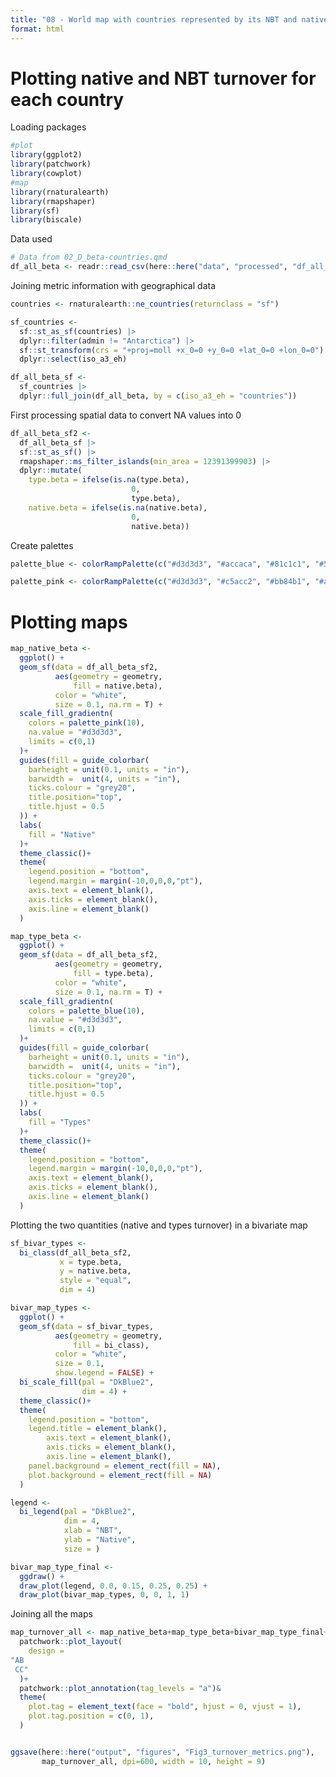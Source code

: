 ```yaml
---
title: "08 - World map with countries represented by its NBT and native turnover (Figure 3)"
format: html
---
```


# Plotting native and NBT turnover for each country

Loading packages

```r
#plot
library(ggplot2)
library(patchwork)
library(cowplot)
#map
library(rnaturalearth)
library(rmapshaper)
library(sf)
library(biscale)
```

Data used

```r
# Data from 02_D_beta-countries.qmd
df_all_beta <- readr::read_csv(here::here("data", "processed", "df_all_beta.csv"))
```

Joining metric information with geographical data

```r
countries <- rnaturalearth::ne_countries(returnclass = "sf")

sf_countries <-
  sf::st_as_sf(countries) |>
  dplyr::filter(admin != "Antarctica") |>
  sf::st_transform(crs = "+proj=moll +x_0=0 +y_0=0 +lat_0=0 +lon_0=0") |> 
  dplyr::select(iso_a3_eh)

df_all_beta_sf <-
  sf_countries |>
  dplyr::full_join(df_all_beta, by = c(iso_a3_eh = "countries"))
```

First processing spatial data to convert NA values into 0

```r
df_all_beta_sf2 <- 
  df_all_beta_sf |> 
  sf::st_as_sf() |> 
  rmapshaper::ms_filter_islands(min_area = 12391399903) |> 
  dplyr::mutate(
    type.beta = ifelse(is.na(type.beta), 
                           0, 
                           type.beta),
    native.beta = ifelse(is.na(native.beta), 
                           0, 
                           native.beta))
```

Create palettes

```r
palette_blue <- colorRampPalette(c("#d3d3d3", "#accaca", "#81c1c1", "#52b6b6"))

palette_pink <- colorRampPalette(c("#d3d3d3", "#c5acc2", "#bb84b1", "#ac5a9c"))

```

# Plotting maps

```r
map_native_beta <- 
  ggplot() +
  geom_sf(data = df_all_beta_sf2,
          aes(geometry = geometry,
              fill = native.beta),
          color = "white",
          size = 0.1, na.rm = T) +
  scale_fill_gradientn(
    colors = palette_pink(10),
    na.value = "#d3d3d3",
    limits = c(0,1)
  )+
  guides(fill = guide_colorbar(
    barheight = unit(0.1, units = "in"),
    barwidth =  unit(4, units = "in"),
    ticks.colour = "grey20",
    title.position="top", 
    title.hjust = 0.5
  )) +
  labs(
    fill = "Native"
  )+
  theme_classic()+
  theme(
    legend.position = "bottom",
    legend.margin = margin(-10,0,0,0,"pt"),
    axis.text = element_blank(),  
    axis.ticks = element_blank(),
    axis.line = element_blank()
  ) 

map_type_beta <- 
  ggplot() +
  geom_sf(data = df_all_beta_sf2,
          aes(geometry = geometry,
              fill = type.beta),
          color = "white",
          size = 0.1, na.rm = T) +
  scale_fill_gradientn(
    colors = palette_blue(10),
    na.value = "#d3d3d3",
    limits = c(0,1)
  )+
  guides(fill = guide_colorbar(
    barheight = unit(0.1, units = "in"),
    barwidth =  unit(4, units = "in"),
    ticks.colour = "grey20",
    title.position="top", 
    title.hjust = 0.5
  )) +
  labs(
    fill = "Types"
  )+
  theme_classic()+
  theme(
    legend.position = "bottom",
    legend.margin = margin(-10,0,0,0,"pt"),
    axis.text = element_blank(),  
    axis.ticks = element_blank(),
    axis.line = element_blank()
  ) 
```

Plotting the two quantities (native and types turnover) in a bivariate map

```r
sf_bivar_types <-
  bi_class(df_all_beta_sf2, 
           x = type.beta, 
           y = native.beta, 
           style = "equal",
           dim = 4)

bivar_map_types <- 
  ggplot() +
  geom_sf(data = sf_bivar_types, 
          aes(geometry = geometry,
              fill = bi_class), 
          color = "white",
          size = 0.1, 
          show.legend = FALSE) +
  bi_scale_fill(pal = "DkBlue2", 
                dim = 4) +
  theme_classic()+
  theme(
    legend.position = "bottom",
    legend.title = element_blank(),
        axis.text = element_blank(),  
        axis.ticks = element_blank(),
        axis.line = element_blank(),
    panel.background = element_rect(fill = NA),
    plot.background = element_rect(fill = NA)
  ) 

legend <-
  bi_legend(pal = "DkBlue2",
            dim = 4,
            xlab = "NBT",
            ylab = "Native",
            size = )

bivar_map_type_final <- 
  ggdraw() +
  draw_plot(legend, 0.0, 0.15, 0.25, 0.25) +
  draw_plot(bivar_map_types, 0, 0, 1, 1)

```

Joining all the maps 

```r
map_turnover_all <- map_native_beta+map_type_beta+bivar_map_type_final+
  patchwork::plot_layout(
    design = 
"AB
 CC"
  )+
  patchwork::plot_annotation(tag_levels = "a")&
  theme(
    plot.tag = element_text(face = "bold", hjust = 0, vjust = 1),
    plot.tag.position = c(0, 1),
  )


ggsave(here::here("output", "figures", "Fig3_turnover_metrics.png"),
       map_turnover_all, dpi=600, width = 10, height = 9)

```